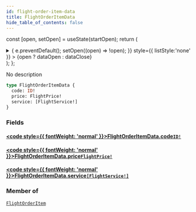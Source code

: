 ```yaml
---
id: flight-order-item-data
title: FlightOrderItemData
hide_table_of_contents: false
---
```






const [open, setOpen] = useState(startOpen);
return (
<details {...(open ? { open: true } : {})} className="details" style={{ border:'none', boxShadow:'none', background:'var(--ifm-background-color)' }}>
<summary
onClick={(e) => {
e.preventDefault();
setOpen((open) => !open);
}}
style={{ listStyle:'none' }} >
{open ? dataOpen : dataClose}
</summary>
{open && children}
</details>
);
};

No description

```graphql
type FlightOrderItemData {
  code: ID!
  price: FlightPrice!
  service: [FlightService!]
}
```

### Fields

#### [<code style={{ fontWeight: 'normal' }}>FlightOrderItemData.<b>code</b></code>](#)<Bullet />[`ID!`](/api/scalars/id) <Badge class="badge badge--secondary" text="non-null"/> <Badge class="badge badge--secondary" text="scalar"/>

>

#### [<code style={{ fontWeight: 'normal' }}>FlightOrderItemData.<b>price</b></code>](#)<Bullet />[`FlightPrice!`](/api/objects/flight-price) <Badge class="badge badge--secondary" text="non-null"/> <Badge class="badge badge--secondary" text="object"/>

>

#### [<code style={{ fontWeight: 'normal' }}>FlightOrderItemData.<b>service</b></code>](#)<Bullet />[`[FlightService!]`](/api/objects/flight-service) <Badge class="badge badge--secondary" text="list"/> <Badge class="badge badge--secondary" text="object"/>

>

### Member of

[`FlightOrderItem`](/api/objects/flight-order-item) <Badge class="badge badge--secondary" text="object"/>
